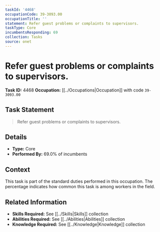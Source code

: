 ```yaml
---
taskId: '4468'
occupationCode: 39-3093.00
occupationTitle: ''
statement: Refer guest problems or complaints to supervisors.
taskType: Core
incumbentsResponding: 69
collection: Tasks
source: onet
---
```

# Refer guest problems or complaints to supervisors.

**Task ID:** 4468
**Occupation:** [[../Occupations|Occupation]] with code `39-3093.00`

## Task Statement

> Refer guest problems or complaints to supervisors.

## Details

- **Type:** Core
- **Performed By:** 69.0% of incumbents

## Context

This task is part of the standard duties performed in this occupation. The percentage indicates how common this task is among workers in the field.

## Related Information

- **Skills Required:** See [[../Skills|Skills]] collection
- **Abilities Required:** See [[../Abilities|Abilities]] collection
- **Knowledge Required:** See [[../Knowledge|Knowledge]] collection
